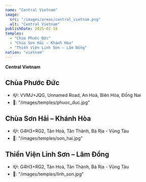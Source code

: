 ```yaml
---
name: "Central Vietnam"
image:
  src: "/images/areas/central_vietnam.png"
  alt: "Central Vietnam"
publishDate: 2025-02-18
temples:
  - "Chùa Phước Đức"
  - "Chùa Sơn Hải – Khánh Hòa"
  - "Thiền Viện Linh Sơn – Lâm Đồng"
nation: "vietnam"
---
```


**Central Vietnam**

## Chùa Phước Đức
- 📪: VVMJ+JQG, Unnamed Road, An Hoà, Biên Hòa, Đồng Nai
- 📸: "/images/temples/phuoc_duc.jpg"

## Chùa Sơn Hải – Khánh Hòa
- 📪: G4H3+RG2, Tân Hoà, Tân Thành, Bà Rịa - Vũng Tàu
- 📸: "/images/temples/son_hai.jpg"

## Thiền Viện Linh Sơn – Lâm Đồng
- 📪: G4H3+RG2, Tân Hoà, Tân Thành, Bà Rịa - Vũng Tàu
- 📸: "/images/temples/linh_son.jpg"
